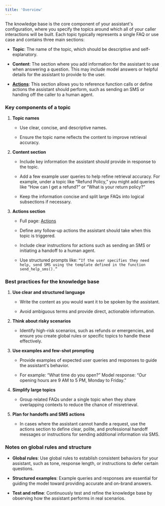 ```yaml
---
title: 'Overview'
---
```


The knowledge base is the core component of your assistant's configuration, where you specify the topics around which all of your caller interactions will be built. Each topic typically represents a single FAQ or use case and contains three main sections:

* **Topic**: The name of the topic, which should be descriptive and self-explanatory.

* **Content**: The section where you add information for the assistant to use when answering a question. This may include model answers or helpful details for the assistant to provide to the user.

* [**Actions**](./how-to-setup-action/introduction): This section allows you to reference function calls or define actions the assistant should perform, such as sending an SMS or handing off the caller to a human agent.

### Key components of a topic

1. **Topic names**

   * Use clear, concise, and descriptive names.

   * Ensure the topic name reflects the content to improve retrieval accuracy.

2. **Content section**

   * Include key information the assistant should provide in response to the topic.

   * Add a few example user queries to help refine retrieval accuracy. For example, under a topic like “Refund Policy,” you might add queries like “How can I get a refund?” or “What is your return policy?”

   * Keep the information concise and split large FAQs into logical subsections if necessary.

3. **Actions section**

   * Full page: [Actions](./how-to-setup-action/introduction)

   * Define any follow-up actions the assistant should take when this topic is triggered.

   * Include clear instructions for actions such as sending an SMS or initiating a handoff to a human agent.

   * Use structured prompts like: `“If the user specifies they need help, send SMS using the template defined in the function send_help_sms().”`

### Best practices for the knowledge base

1. **Use clear and structured language**

   * Write the content as you would want it to be spoken by the assistant.

   * Avoid ambiguous terms and provide direct, actionable information.

2. **Think about risky scenarios**

   * Identify high-risk scenarios, such as refunds or emergencies, and ensure you create global rules or specific topics to handle these effectively.

3. **Use examples and few-shot prompting**

   * Provide examples of expected user queries and responses to guide the assistant's behavior.

   * For example: “What time do you open?” Model response: “Our opening hours are 9 AM to 5 PM, Monday to Friday.”

4. **Simplify large topics**

   * Group related FAQs under a single topic when they share overlapping contexts to reduce the chance of misretrieval.

5. **Plan for handoffs and SMS actions**

   * In cases where the assistant cannot handle a request, use the actions section to define clear, polite, and professional handoff messages or instructions for sending additional information via SMS.

### Notes on global rules and structure

* **Global rules**: Use global rules to establish consistent behaviors for your assistant, such as tone, response length, or instructions to defer certain questions.

* **Structured examples**: Example queries and responses are essential for guiding the model toward providing accurate and on-brand answers.

* **Test and refine**: Continuously test and refine the knowledge base by observing how the assistant performs in real scenarios.